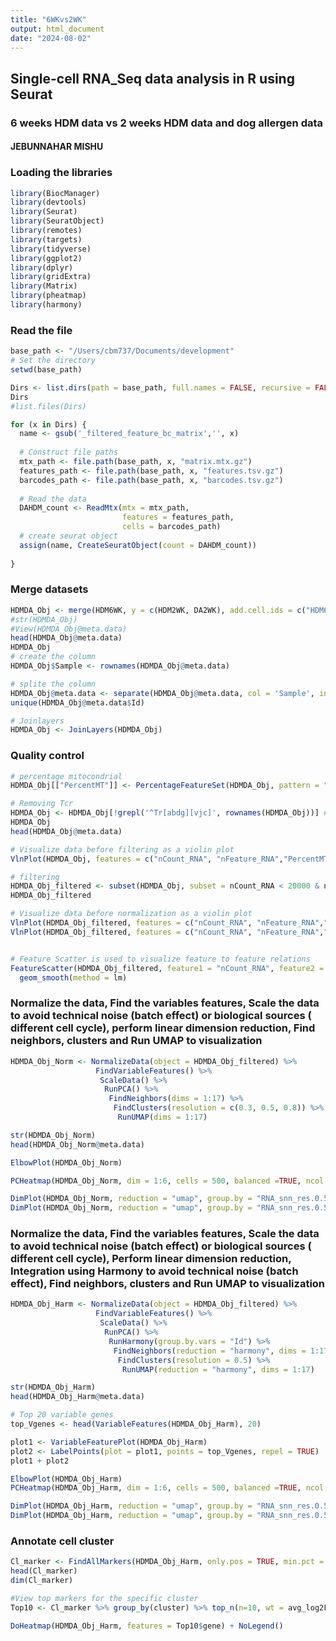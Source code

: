 ```yaml
---
title: "6WKvs2WK"
output: html_document
date: "2024-08-02"
---
```


## Single-cell RNA_Seq data analysis in R using Seurat
### 6 weeks HDM data vs 2 weeks HDM data and dog allergen data
#### JEBUNNAHAR MISHU

### Loading the libraries
```r
library(BiocManager)
library(devtools)
library(Seurat)
library(SeuratObject)
library(remotes)
library(targets)
library(tidyverse)
library(ggplot2)
library(dplyr)
library(gridExtra)
library(Matrix)
library(pheatmap)
library(harmony)
```

### Read the file
```r
base_path <- "/Users/cbm737/Documents/development"
# Set the directory
setwd(base_path)

Dirs <- list.dirs(path = base_path, full.names = FALSE, recursive = FALSE)
Dirs
#list.files(Dirs)

for (x in Dirs) {
  name <- gsub('_filtered_feature_bc_matrix','', x)
  
  # Construct file paths
  mtx_path <- file.path(base_path, x, "matrix.mtx.gz")
  features_path <- file.path(base_path, x, "features.tsv.gz")
  barcodes_path <- file.path(base_path, x, "barcodes.tsv.gz")
  
  # Read the data
  DAHDM_count <- ReadMtx(mtx = mtx_path, 
                         features = features_path, 
                         cells = barcodes_path)
  # create seurat object
  assign(name, CreateSeuratObject(count = DAHDM_count))
  
}

```

### Merge datasets
```r
HDMDA_Obj <- merge(HDM6WK, y = c(HDM2WK, DA2WK), add.cell.ids = c("HDM6_6WK", "HDM2_2WK", "DA2_2WK"), project = "HDMvsDA") 
#str(HDMDA_Obj)
#View(HDMDA_Obj@meta.data)
head(HDMDA_Obj@meta.data)
HDMDA_Obj
# create the column
HDMDA_Obj$Sample <- rownames(HDMDA_Obj@meta.data)

# splite the column
HDMDA_Obj@meta.data <- separate(HDMDA_Obj@meta.data, col = 'Sample', into = c('Id', 'Time', 'Barcode'), sep = '_')
unique(HDMDA_Obj@meta.data$Id)

# Joinlayers
HDMDA_Obj <- JoinLayers(HDMDA_Obj)
```

### Quality control
```r
# percentage mitocondrial 
HDMDA_Obj[["PercentMT"]] <- PercentageFeatureSet(HDMDA_Obj, pattern = "^mt-")

# Removing Tcr  
HDMDA_Obj <- HDMDA_Obj[!grepl('^Tr[abdg][vjc]', rownames(HDMDA_Obj))] # mouse
HDMDA_Obj
head(HDMDA_Obj@meta.data)

# Visualize data before filtering as a violin plot
VlnPlot(HDMDA_Obj, features = c("nCount_RNA", "nFeature_RNA","PercentMT"), ncol = 3)

# filtering
HDMDA_Obj_filtered <- subset(HDMDA_Obj, subset = nCount_RNA < 20000 & nFeature_RNA > 200 & PercentMT < 15)
HDMDA_Obj_filtered

# Visualize data before normalization as a violin plot
VlnPlot(HDMDA_Obj_filtered, features = c("nCount_RNA", "nFeature_RNA","PercentMT"), ncol = 3)
VlnPlot(HDMDA_Obj_filtered, features = c("nCount_RNA", "nFeature_RNA","PercentMT"), ncol = 3, pt.size = 0)


# Feature Scatter is used to visualize feature to feature relations
FeatureScatter(HDMDA_Obj_filtered, feature1 = "nCount_RNA", feature2 = "nFeature_RNA") +
  geom_smooth(method = lm)
```

### Normalize the data, Find the variables features, Scale the data to avoid technical noise (batch effect) or biological sources ( different cell cycle), perform linear dimension reduction, Find neighbors, clusters and Run UMAP to visualization
```r
HDMDA_Obj_Norm <- NormalizeData(object = HDMDA_Obj_filtered) %>%
                   FindVariableFeatures() %>% 
                    ScaleData() %>%
                     RunPCA() %>%
                      FindNeighbors(dims = 1:17) %>%
                       FindClusters(resolution = c(0.3, 0.5, 0.8)) %>%
                        RunUMAP(dims = 1:17)

str(HDMDA_Obj_Norm)
head(HDMDA_Obj_Norm@meta.data)

ElbowPlot(HDMDA_Obj_Norm)

```
```r
PCHeatmap(HDMDA_Obj_Norm, dim = 1:6, cells = 500, balanced =TRUE, ncol = 3)

DimPlot(HDMDA_Obj_Norm, reduction = "umap", group.by = "RNA_snn_res.0.5", label = TRUE, label.box = TRUE)+ labs(title = "Without Integration")
DimPlot(HDMDA_Obj_Norm, reduction = "umap", group.by = "RNA_snn_res.0.5", split.by = "Id", label = TRUE, label.box = TRUE)+ labs(title = "Without Integration")
```

### Normalize the data, Find the variables features, Scale the data to avoid technical noise (batch effect) or biological sources ( different cell cycle), Perform linear dimension reduction, Integration using Harmony to avoid technical noise (batch effect), Find neighbors, clusters and Run UMAP to visualization
```r
HDMDA_Obj_Harm <- NormalizeData(object = HDMDA_Obj_filtered) %>%
                   FindVariableFeatures() %>% 
                    ScaleData() %>%
                     RunPCA() %>%
                      RunHarmony(group.by.vars = "Id") %>%
                       FindNeighbors(reduction = "harmony", dims = 1:17) %>%
                        FindClusters(resolution = 0.5) %>%
                         RunUMAP(reduction = "harmony", dims = 1:17)

str(HDMDA_Obj_Harm)
head(HDMDA_Obj_Harm@meta.data)

# Top 20 variable genes
top_Vgenes <- head(VariableFeatures(HDMDA_Obj_Harm), 20)
```

```r
plot1 <- VariableFeaturePlot(HDMDA_Obj_Harm)
plot2 <- LabelPoints(plot = plot1, points = top_Vgenes, repel = TRUE)
plot1 + plot2

ElbowPlot(HDMDA_Obj_Harm)
PCHeatmap(HDMDA_Obj_Harm, dim = 1:6, cells = 500, balanced =TRUE, ncol = 3)

DimPlot(HDMDA_Obj_Harm, reduction = "umap", group.by = "RNA_snn_res.0.5", label = TRUE, label.box = TRUE)+ labs(title = "With Integration")
DimPlot(HDMDA_Obj_Harm, reduction = "umap", group.by = "RNA_snn_res.0.5", split.by = "Id", label = TRUE, label.box = TRUE)+ labs(title = "With Integration")
```

### Annotate cell cluster
```r
Cl_marker <- FindAllMarkers(HDMDA_Obj_Harm, only.pos = TRUE, min.pct = 0.25, logfc.threshold = 0.25)
head(Cl_marker)
dim(Cl_marker)

#View top markers for the specific cluster
Top10 <- Cl_marker %>% group_by(cluster) %>% top_n(n=10, wt = avg_log2FC)
```

```r
DoHeatmap(HDMDA_Obj_Harm, features = Top10$gene) + NoLegend()
```

